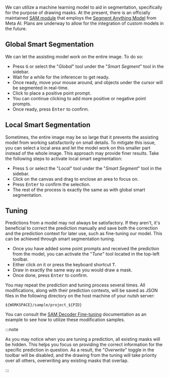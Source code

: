 
We can utilize a machine learning model to aid in segmentation, specifically for the purpose of drawing masks.
At the present, there is an officially maintained [SAM module](/SAM%20Module) that employs the [Segment Anything Model](https://segment-anything.com/) from Meta AI.
Plans are underway to allow for the integration of custom models in the future.

## Global Smart Segmentation

We can let the assisting model work on the entire image. To do so:

- Press <kbd>G</kbd> or select the "_Global_" tool under the "_Smart Segment_" tool in the sidebar.
- Wait for a while for the inferencer to get ready.
- Once ready, move your mouse around, and objects under the cursor will be segmented in real-time.
- Click to place a positive point prompt.
- You can continue clicking to add more positive or negative point prompts.
- Once ready, press <kbd>Enter</kbd> to confirm.

<VideoPlayer url="https://nutsh-public.s3.eu-central-1.amazonaws.com/doc/video/global_smart_segmentation.mp4" />

## Local Smart Segmentation

Sometimes, the entire image may be so large that it prevents the assisting model from working satisfactorily on small details.
To mitigate this issue, you can select a local area and let the model work on this smaller part instead of the whole image.
This approach may provide finer results. Take the following steps to activate local smart segmentation:

- Press <kbd>S</kbd> or select the "_Local_" tool under the "_Smart Segment_" tool in the sidebar.
- Click on the canvas and drag to enclose an area to focus on.
- Press <kbd>Enter</kbd> to confirm the selection.
- The rest of the process is exactly the same as with global smart segmentation.

<VideoPlayer url="https://nutsh-public.s3.eu-central-1.amazonaws.com/doc/video/local_smart_segmentation.mp4" />

## Tuning

Predictions from a model may not always be satisfactory.
If they aren't, it's beneficial to correct the prediction manually and save both the correction and the prediction context for later use,
such as fine-tuning our model. This can be achieved through smart segmentation tuning.

- Once you have added some point prompts and received the prediction from the model, you can activate the "_Tune_" tool located in the top-left toolbar.
- Either click on it or press the keyboard shortcut <kbd>T</kbd>.
- Draw in exactly the same way as you would draw a mask.
- Once done, press <kbd>Enter</kbd> to confirm.

You may repeat the prediction and tuning process several times.
All modifications, along with their prediction contexts, will be saved as JSON files in the following directory on the host machine of your nutsh server:

```
${WORKSPACE}/sample/project_${PID}
```

You can consult the [SAM Decoder Fine-tuning](/SAM%20Module#fine-tune-the-sam-decoder) documentation as an example to see how to utilize these modification samples.

:::note

As you may notice when you are tuning a prediction, all existing masks will be hidden.
This helps you focus on providing the correct information for the specific prediction in question.
As a result, the "_Overwrite_" toggle in the toolbar will be disabled, and the drawing from the tuning will take priority over all others,
overwriting any existing masks that overlap.

:::

<VideoPlayer url="https://nutsh-public.s3.eu-central-1.amazonaws.com/doc/video/tune_smart_segmentation.mp4" />
